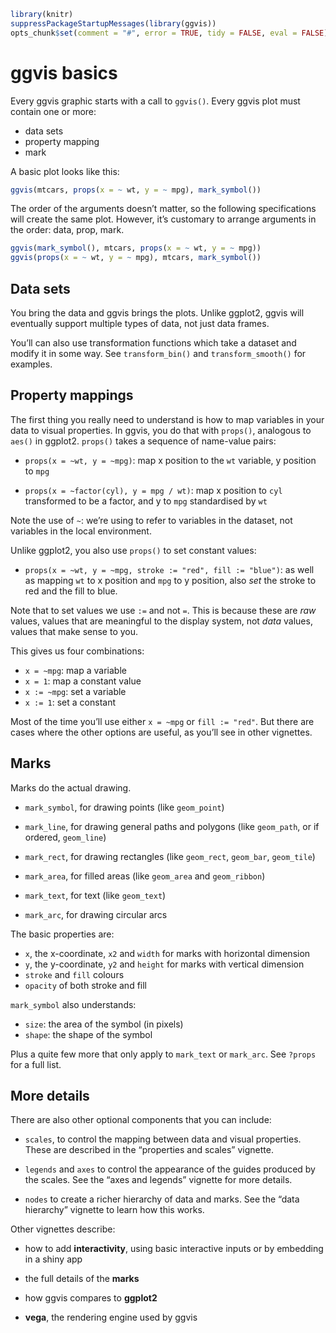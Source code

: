 <!--
%\VignetteEngine{knitr}
%\VignetteIndexEntry{ggvis basics}
-->

```r
library(knitr)
suppressPackageStartupMessages(library(ggvis))
opts_chunk$set(comment = "#", error = TRUE, tidy = FALSE, eval = FALSE)
```

# ggvis basics

Every ggvis graphic starts with a call to `ggvis()`. Every ggvis plot must 
contain one or more:

* data sets
* property mapping
* mark

A basic plot looks like this:

```r
ggvis(mtcars, props(x = ~ wt, y = ~ mpg), mark_symbol())
```

The order of the arguments doesn't matter, so the following specifications 
will create the same plot. However, it's customary to arrange arguments in the 
order: data, prop, mark.

```r
ggvis(mark_symbol(), mtcars, props(x = ~ wt, y = ~ mpg))
ggvis(props(x = ~ wt, y = ~ mpg), mtcars, mark_symbol())
```

## Data sets

You bring the data and ggvis brings the plots. Unlike ggplot2, ggvis will eventually support multiple types of data, not just data frames.

You'll can also use transformation functions which take a dataset and modify it in some way.  See `transform_bin()` and `transform_smooth()` for examples.

## Property mappings

The first thing you really need to understand is how to map variables in your data to visual properties. In ggvis, you do that with `props()`, analogous to `aes()` in ggplot2. `props()` takes a sequence of name-value pairs:

* `props(x = ~wt, y = ~mpg)`: map x position to the `wt` variable, y position to `mpg`

* `props(x = ~factor(cyl), y = mpg / wt)`: map x position to `cyl` transformed to be a factor, and y to `mpg` standardised by `wt`

Note the use of `~`: we're using to refer to variables in the dataset, not variables in the local environment.

Unlike ggplot2, you also use `props()` to set constant values:

* `props(x = ~wt, y = ~mpg, stroke := "red", fill := "blue")`: as well as mapping `wt` to x position and `mpg` to y position, also _set_ the stroke to red and the fill to blue.

Note that to set values we use `:=` and not `=`.  This is because these are _raw_ values, values that are meaningful to the display system, not _data_ values, values that make sense to you. 

This gives us four combinations:

* `x = ~mpg`: map a variable
* `x = 1`: map a constant value 
* `x := ~mpg`: set a variable
* `x := 1`: set a constant

Most of the time you'll use either `x = ~mpg` or `fill := "red"`. But there are cases where the other options are useful, as you'll see in other vignettes.

## Marks

Marks do the actual drawing. 

* `mark_symbol`, for drawing points (like `geom_point`)

* `mark_line`, for drawing general paths and polygons (like `geom_path`, or if ordered, `geom_line`)

* `mark_rect`, for drawing rectangles (like `geom_rect`, `geom_bar`, `geom_tile`)

* `mark_area`, for filled areas (like `geom_area` and `geom_ribbon`)

* `mark_text`, for text (like `geom_text`)

* `mark_arc`, for drawing circular arcs

The basic properties are:

 * `x`, the x-coordinate, `x2` and `width` for marks with horizontal dimension
 * `y`, the y-coordinate, `y2` and `height` for marks with vertical dimension
 * `stroke` and `fill` colours
 * `opacity` of both stroke and fill
 
`mark_symbol` also understands:
 
 * `size`: the area of the symbol (in pixels)
 * `shape`: the shape of the symbol

Plus a quite few more that only apply to `mark_text` or `mark_arc`. See `?props` for a full list. 

## More details

There are also other optional components that you can include:

* `scales`, to control the mapping between data and visual properties. 
  These are described in the "properties and scales" vignette.

* `legends` and `axes` to control the appearance of the guides produced by
  the scales.  See the "axes and legends" vignette for more details.
  
* `nodes` to create a richer hierarchy of data and marks. See the "data 
  hierarchy" vignette to learn how this works.

Other vignettes describe:

* how to add __interactivity__, using basic interactive inputs or by embedding
  in a shiny app
  
* the full details of the __marks__

* how ggvis compares to __ggplot2__

* __vega__, the rendering engine used by ggvis
